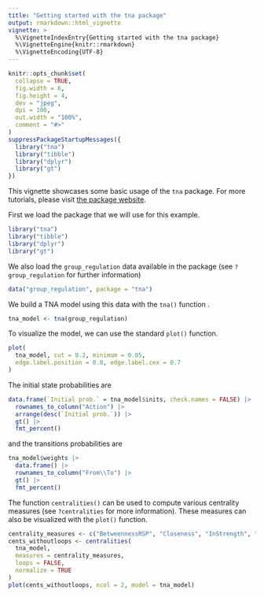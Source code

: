 ```yaml
---
title: "Getting started with the tna package"
output: rmarkdown::html_vignette
vignette: >
  %\VignetteIndexEntry{Getting started with the tna package}
  %\VignetteEngine{knitr::rmarkdown}
  %\VignetteEncoding{UTF-8}
---
```



```r
knitr::opts_chunk$set(
  collapse = TRUE,
  fig.width = 6,
  fig.height = 4,
  dev = "jpeg",
  dpi = 100,
  out.width = "100%",
  comment = "#>"
)
suppressPackageStartupMessages({
  library("tna")
  library("tibble")
  library("dplyr")
  library("gt")
})
```

This vignette showcases some basic usage of the `tna` package. For more tutorials, please visit [the package website](https://sonsoles.me/tna/).

First we load the package that we will use for this example.

```r
library("tna")
library("tibble")
library("dplyr")
library("gt")
```

We also load the `group_regulation` data available in the package (see `?group_regulation` for further information)
```r
data("group_regulation", package = "tna")
```

We build a TNA model using this data with the `tna()` function .
```r
tna_model <- tna(group_regulation)
```

To visualize the model, we can use the standard `plot()` function.
```r
plot(
  tna_model, cut = 0.2, minimum = 0.05, 
  edge.label.position = 0.8, edge.label.cex = 0.7
)
```

The initial state probabilities are
```r
data.frame(`Initial prob.` = tna_model$inits, check.names = FALSE) |>
  rownames_to_column("Action") |>
  arrange(desc(`Initial prob.`)) |>
  gt() |>
  fmt_percent()
```

and the transitions probabilities are
```r
tna_model$weights |>
  data.frame() |>
  rownames_to_column("From\\To") |>
  gt() |>
  fmt_percent()
```

The function `centralities()` can be used to compute various centrality measures (see `?centralities` for more information).
These measures can also be visualized with the `plot()` function.
```r
centrality_measures <- c("BetweennessRSP", "Closeness", "InStrength", "OutStrength")
cents_withoutloops <- centralities(
  tna_model,
  measures = centrality_measures,
  loops = FALSE,
  normalize = TRUE
)
plot(cents_withoutloops, ncol = 2, model = tna_model)
```
